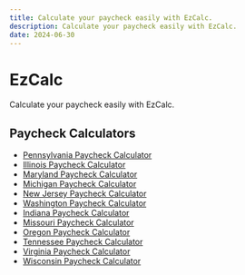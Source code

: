 ```yaml
---
title: Calculate your paycheck easily with EzCalc.
description: Calculate your paycheck easily with EzCalc.
date: 2024-06-30
---
```


# EzCalc

Calculate your paycheck easily with EzCalc.

## Paycheck Calculators
- [Pennsylvania Paycheck Calculator](/paycheck-calculator/pennsylvania-paycheck-calculator)
- [Illinois Paycheck Calculator](/paycheck-calculator/illinois-paycheck-calculator)
- [Maryland Paycheck Calculator](/paycheck-calculator/maryland-paycheck-calculator)
- [Michigan Paycheck Calculator](/paycheck-calculator/michigan-paycheck-calculator)
- [New Jersey Paycheck Calculator](/paycheck-calculator/new-jersey-paycheck-calculator)
- [Washington Paycheck Calculator](/paycheck-calculator/washington-paycheck-calculator)
- [Indiana Paycheck Calculator](/paycheck-calculator/indiana-paycheck-calculator)
- [Missouri Paycheck Calculator](/paycheck-calculator/missouri-paycheck-calculator)
- [Oregon Paycheck Calculator](/paycheck-calculator/oregon-paycheck-calculator)
- [Tennessee Paycheck Calculator](/paycheck-calculator/tennessee-paycheck-calculator)
- [Virginia Paycheck Calculator](/paycheck-calculator/virginia-paycheck-calculator)
- [Wisconsin Paycheck Calculator](/paycheck-calculator/wisconsin-paycheck-calculator)


